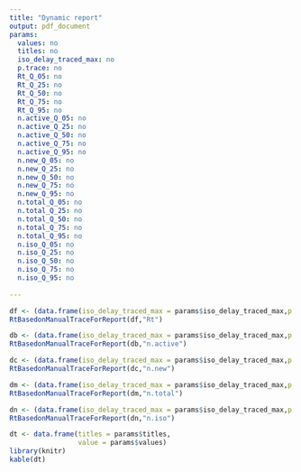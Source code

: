 ```yaml
---
title: "Dynamic report"
output: pdf_document
params:
  values: no
  titles: no  
  iso_delay_traced_max: no
  p.trace: no
  Rt_Q_05: no
  Rt_Q_25: no
  Rt_Q_50: no
  Rt_Q_75: no
  Rt_Q_95: no
  n.active_Q_05: no
  n.active_Q_25: no
  n.active_Q_50: no
  n.active_Q_75: no
  n.active_Q_95: no 
  n.new_Q_05: no
  n.new_Q_25: no
  n.new_Q_50: no
  n.new_Q_75: no
  n.new_Q_95: no
  n.total_Q_05: no
  n.total_Q_25: no
  n.total_Q_50: no
  n.total_Q_75: no
  n.total_Q_95: no 
  n.iso_Q_05: no
  n.iso_Q_25: no
  n.iso_Q_50: no
  n.iso_Q_75: no
  n.iso_Q_95: no   
  
---
```

  



```r

df <- (data.frame(iso_delay_traced_max = params$iso_delay_traced_max,p.trace = params$p.trace,Rt_Q_05=params$Rt_Q_05,Rt_Q_25= params$Rt_Q_25,Rt_Q_50=params$Rt_Q_50,Rt_Q_75=params$Rt_Q_75,Rt_Q_95=params$Rt_Q_95))
RtBasedonManualTraceForReport(df,"Rt")

db <- (data.frame(iso_delay_traced_max = params$iso_delay_traced_max,p.trace = params$p.trace,n.active_Q_05=params$n.active_Q_05,n.active_Q_25= params$n.active_Q_25,n.active_Q_50=params$n.active_Q_50,n.active_Q_75=params$n.active_Q_75,n.active_Q_95=params$n.active_Q_95))
RtBasedonManualTraceForReport(db,"n.active")

dc <- (data.frame(iso_delay_traced_max = params$iso_delay_traced_max,p.trace = params$p.trace,n.new_Q_05=params$n.new_Q_05,n.new_Q_25= params$n.new_Q_25,n.new_Q_50=params$n.new_Q_50,n.new_Q_75=params$n.new_Q_75,n.new_Q_95=params$n.new_Q_95))
RtBasedonManualTraceForReport(dc,"n.new")

dm <- (data.frame(iso_delay_traced_max = params$iso_delay_traced_max,p.trace = params$p.trace,n.total_Q_05=params$n.total_Q_05,n.total_Q_25= params$n.total_Q_25,n.total_Q_50=params$n.total_Q_50,n.total_Q_75=params$n.total_Q_75,n.total_Q_95=params$n.total_Q_95))
RtBasedonManualTraceForReport(dm,"n.total")

dn <- (data.frame(iso_delay_traced_max = params$iso_delay_traced_max,p.trace = params$p.trace,n.iso_Q_05=params$n.iso_Q_05,n.iso_Q_25= params$n.iso_Q_25,n.iso_Q_50=params$n.iso_Q_50,n.iso_Q_75=params$n.iso_Q_75,n.iso_Q_95=params$n.iso_Q_95))
RtBasedonManualTraceForReport(dn,"n.iso")

dt <- data.frame(titles = params$titles,
                 value = params$values) 
library(knitr)                           
kable(dt)
```